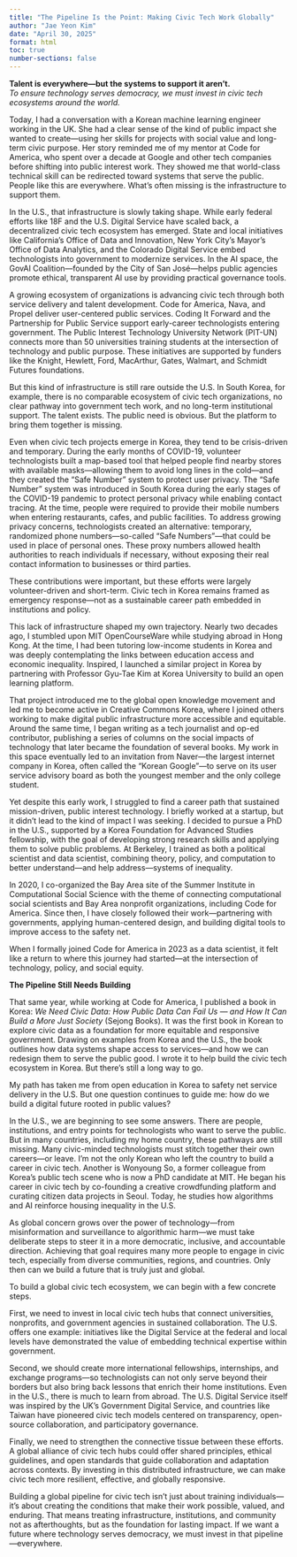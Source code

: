 ```yaml
---
title: "The Pipeline Is the Point: Making Civic Tech Work Globally"
author: "Jae Yeon Kim"
date: "April 30, 2025"
format: html
toc: true
number-sections: false
---
```


**Talent is everywhere—but the systems to support it aren’t.**  
*To ensure technology serves democracy, we must invest in civic tech ecosystems around the world.*

Today, I had a conversation with a Korean machine learning engineer working in the UK. She had a clear sense of the kind of public impact she wanted to create—using her skills for projects with social value and long-term civic purpose. Her story reminded me of my mentor at Code for America, who spent over a decade at Google and other tech companies before shifting into public interest work. They showed me that world-class technical skill can be redirected toward systems that serve the public. People like this are everywhere. What’s often missing is the infrastructure to support them.

In the U.S., that infrastructure is slowly taking shape. While early federal efforts like 18F and the U.S. Digital Service have scaled back, a decentralized civic tech ecosystem has emerged. State and local initiatives like California’s Office of Data and Innovation, New York City’s Mayor’s Office of Data Analytics, and the Colorado Digital Service embed technologists into government to modernize services. In the AI space, the GovAI Coalition—founded by the City of San José—helps public agencies promote ethical, transparent AI use by providing practical governance tools.

A growing ecosystem of organizations is advancing civic tech through both service delivery and talent development. Code for America, Nava, and Propel deliver user-centered public services. Coding It Forward and the Partnership for Public Service support early-career technologists entering government. The Public Interest Technology University Network (PIT-UN) connects more than 50 universities training students at the intersection of technology and public purpose. These initiatives are supported by funders like the Knight, Hewlett, Ford, MacArthur, Gates, Walmart, and Schmidt Futures foundations.

But this kind of infrastructure is still rare outside the U.S. In South Korea, for example, there is no comparable ecosystem of civic tech organizations, no clear pathway into government tech work, and no long-term institutional support. The talent exists. The public need is obvious. But the platform to bring them together is missing.

Even when civic tech projects emerge in Korea, they tend to be crisis-driven and temporary. During the early months of COVID-19, volunteer technologists built a map-based tool that helped people find nearby stores with available masks—allowing them to avoid long lines in the cold—and they created the “Safe Number” system to protect user privacy. The “Safe Number” system was introduced in South Korea during the early stages of the COVID-19 pandemic to protect personal privacy while enabling contact tracing. At the time, people were required to provide their mobile numbers when entering restaurants, cafes, and public facilities. To address growing privacy concerns, technologists created an alternative: temporary, randomized phone numbers—so-called “Safe Numbers”—that could be used in place of personal ones. These proxy numbers allowed health authorities to reach individuals if necessary, without exposing their real contact information to businesses or third parties.

These contributions were important, but these efforts were largely volunteer-driven and short-term. Civic tech in Korea remains framed as emergency response—not as a sustainable career path embedded in institutions and policy.

This lack of infrastructure shaped my own trajectory. Nearly two decades ago, I stumbled upon MIT OpenCourseWare while studying abroad in Hong Kong. At the time, I had been tutoring low-income students in Korea and was deeply contemplating the links between education access and economic inequality. Inspired, I launched a similar project in Korea by partnering with Professor Gyu-Tae Kim at Korea University to build an open learning platform. 

That project introduced me to the global open knowledge movement and led me to become active in Creative Commons Korea, where I joined others working to make digital public infrastructure more accessible and equitable. Around the same time, I began writing as a tech journalist and op-ed contributor, publishing a series of columns on the social impacts of technology that later became the foundation of several books. My work in this space eventually led to an invitation from Naver—the largest internet company in Korea, often called the “Korean Google”—to serve on its user service advisory board as both the youngest member and the only college student.

Yet despite this early work, I struggled to find a career path that sustained mission-driven, public interest technology. I briefly worked at a startup, but it didn't lead to the kind of impact I was seeking. I decided to pursue a PhD in the U.S., supported by a Korea Foundation for Advanced Studies fellowship, with the goal of developing strong research skills and applying them to solve public problems. At Berkeley, I trained as both a political scientist and data scientist, combining theory, policy, and computation to better understand—and help address—systems of inequality.

In 2020, I co-organized the Bay Area site of the Summer Institute in Computational Social Science with the theme of connecting computational social scientists and Bay Area nonprofit organizations, including Code for America. Since then, I have closely followed their work—partnering with governments, applying human-centered design, and building digital tools to improve access to the safety net.

When I formally joined Code for America in 2023 as a data scientist, it felt like a return to where this journey had started—at the intersection of technology, policy, and social equity.

**The Pipeline Still Needs Building**

That same year, while working at Code for America, I published a book in Korea: *We Need Civic Data: How Public Data Can Fail Us — and How It Can Build a More Just Society* (Sejong Books). It was the first book in Korean to explore civic data as a foundation for more equitable and responsive government. Drawing on examples from Korea and the U.S., the book outlines how data systems shape access to services—and how we can redesign them to serve the public good. I wrote it to help build the civic tech ecosystem in Korea. But there’s still a long way to go.

My path has taken me from open education in Korea to safety net service delivery in the U.S. But one question continues to guide me: how do we build a digital future rooted in public values?

In the U.S., we are beginning to see some answers. There are people, institutions, and entry points for technologists who want to serve the public. But in many countries, including my home country, these pathways are still missing. Many civic-minded technologists must stitch together their own careers—or leave. I'm not the only Korean who left the country to build a career in civic tech. Another is Wonyoung So, a former colleague from Korea’s public tech scene who is now a PhD candidate at MIT. He began his career in civic tech by co-founding a creative crowdfunding platform and curating citizen data projects in Seoul. Today, he studies how algorithms and AI reinforce housing inequality in the U.S.

As global concern grows over the power of technology—from misinformation and surveillance to algorithmic harm—we must take deliberate steps to steer it in a more democratic, inclusive, and accountable direction. Achieving that goal requires many more people to engage in civic tech, especially from diverse communities, regions, and countries. Only then can we build a future that is truly just and global.

To build a global civic tech ecosystem, we can begin with a few concrete steps. 

First, we need to invest in local civic tech hubs that connect universities, nonprofits, and government agencies in sustained collaboration. The U.S. offers one example: initiatives like the Digital Service at the federal and local levels have demonstrated the value of embedding technical expertise within government.

Second, we should create more international fellowships, internships, and exchange programs—so technologists can not only serve beyond their borders but also bring back lessons that enrich their home institutions. Even in the U.S., there is much to learn from abroad. The U.S. Digital Service itself was inspired by the UK’s Government Digital Service, and countries like Taiwan have pioneered civic tech models centered on transparency, open-source collaboration, and participatory governance. 

Finally, we need to strengthen the connective tissue between these efforts. A global alliance of civic tech hubs could offer shared principles, ethical guidelines, and open standards that guide collaboration and adaptation across contexts. By investing in this distributed infrastructure, we can make civic tech more resilient, effective, and globally responsive.

Building a global pipeline for civic tech isn’t just about training individuals—it’s about creating the conditions that make their work possible, valued, and enduring. That means treating infrastructure, institutions, and community not as afterthoughts, but as the foundation for lasting impact. If we want a future where technology serves democracy, we must invest in that pipeline—everywhere.